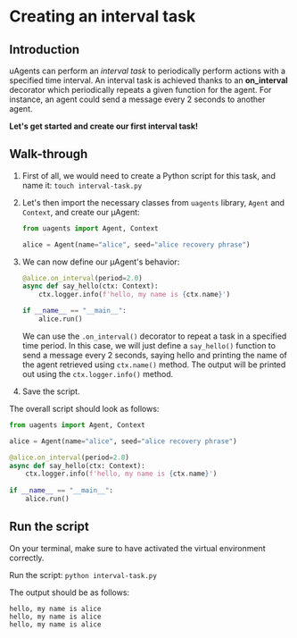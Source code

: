 # Creating an interval task

## Introduction

uAgents can perform an _interval task_ to periodically perform actions with a specified time interval. An interval task is achieved thanks to an **on_interval** decorator which periodically repeats a given function for the agent. For instance, an agent could send a message every 2 seconds to another agent.

**Let's get started and create our first interval task!**

## Walk-through 

1. First of all, we would need to create a Python script for this task, and name it: `touch interval-task.py`
2. Let's then import the necessary classes from `uagents` library, `Agent` and `Context`, and create our μAgent:

    ```py copy
    from uagents import Agent, Context

    alice = Agent(name="alice", seed="alice recovery phrase")
    ```

3. We can now define our μAgent's behavior:

    ```py copy
    @alice.on_interval(period=2.0)
    async def say_hello(ctx: Context):
        ctx.logger.info(f'hello, my name is {ctx.name}')
   
    if __name__ == "__main__":
        alice.run()
    ```

   We can use the `.on_interval()` decorator to repeat a task in a specified time period. In this case, we will just define a `say_hello()` function to send a message every 2 seconds, saying hello and printing the name of the agent retrieved using `ctx.name()` method. The output will be printed out using the `ctx.logger.info()` method.

4. Save the script.

The overall script should look as follows: 

```py copy filename="interval-task.py"
from uagents import Agent, Context

alice = Agent(name="alice", seed="alice recovery phrase")

@alice.on_interval(period=2.0)
async def say_hello(ctx: Context):
    ctx.logger.info(f'hello, my name is {ctx.name}')
    
if __name__ == "__main__":
    alice.run()
```

## Run the script

On your terminal, make sure to have activated the virtual environment correctly.

Run the script: `python interval-task.py`

The output should be as follows:

```
hello, my name is alice
hello, my name is alice
hello, my name is alice
```
